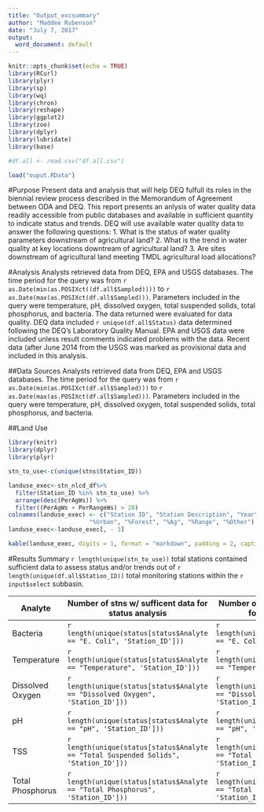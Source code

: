 ```yaml
---
title: "Output_excsummary"
author: "Maddee Rubenson"
date: "July 7, 2017"
output:
  word_document: default
---
```


```r
knitr::opts_chunk$set(echo = TRUE)
library(RCurl)
library(plyr)
library(sp)
library(wq)
library(chron)
library(reshape)
library(ggplot2)
library(zoo)
library(dplyr)
library(lubridate)
library(base)
```

```r
#df.all <- read.csv("df.all.csv")

load("ouput.RData")

```

#Purpose
Present data and analysis that will help DEQ fulfull its roles in the biennial review process described in the Memorandum of Agreement between ODA and DEQ. This report presents an anlysis of water quality data readily accessible from public databases and available in sufficient  quantity to indicate status and trends. DEQ will use available water quality data to answer the following questions:
1. What is the status of water quality parameters downstream of agricultural land?
2. What is the trend in water quality at key locations downtream of agricultural land?
3. Are sites downstream of agricultural land meeting TMDL agricultural load allocations?

#Analysis
Analysts retrieved data from DEQ, EPA and USGS databases. The time period for the query was from `r as.Date(min(as.POSIXct((df.all$Sampled))))` to `r as.Date(max(as.POSIXct(df.all$Sampled)))`. Parameters included in the query were temperature, pH, dissolved oxygen, total suspended solids, total phosphorus, and bacteria. The data returned were evaluated for data quality. DEQ data included  `r unique(df.all$Status)` data determined following the DEQ’s Laboratory Quality Manual. EPA and USGS data were included unless result comments indicated problems with the data. Recent data (after June 2014 from the USGS was marked as provisional data and included in this analysis.

##Data Sources
Analysts retrieved data from DEQ, EPA and USGS databases. The time period for the query was from `r as.Date(min(as.POSIXct(df.all$Sampled)))` to `r as.Date(max(as.POSIXct(df.all$Sampled)))`. Parameters included in the query were temperature, pH, dissolved oxygen, total suspended solids, total phosphorus, and bacteria.

##Land Use

```r
library(knitr)
library(dplyr)
library(plyr)

stn_to_use<-c(unique(stns$Station_ID))

landuse_exec<-stn_nlcd_df%>%
  filter(Station_ID %in% stn_to_use) %>%
  arrange(desc(PerAgWs)) %>%
  filter((PerAgWs + PerRangeWs) > 20)
colnames(landuse_exec) <- c("Station ID", "Station Description", "Year", "Watershed Area (km^2^)",
                       "%Urban", "%Forest", "%Ag", "%Range", "%Other")
landuse_exec<-landuse_exec[, - 3]

kable(landuse_exec, digits = 1, format = "markdown", padding = 2, caption = "Land use and land cover for upstream catchments of stations used in this analysis, stations which fit the decision criteria and have >20% Agriculture and Range coverage are included. Land use and land cover for all stations used in analysis can be found in full report. Source: 2011 NAIP")

```

#Results Summary
`r length(unique(stn_to_use))` total stations contained sufficient data to assess status and/or trends out of `r length(unique(df.all$Station_ID))` total monitoring stations within the `r input$select` subbasin. 

Analyte         | Number of stns w/ sufficent data for status analysis | Number of stns w/ sufficent data for trend analysis
----------------|----------------------------------------------------- | ----------------------------------------------------
Bacteria        | `r length(unique(status[status$Analyte == "E. Coli", 'Station_ID']))` | `r length(unique(trend[trend$Analyte == "E. Coli", 'Station_ID']))`
Temperature     | `r length(unique(status[status$Analyte == "Temperature", 'Station_ID']))` | `r length(unique(trend[trend$Analyte == "Temperature", 'Station_ID']))`
Dissolved Oxygen| `r length(unique(status[status$Analyte == "Dissolved Oxygen", 'Station_ID']))` | `r length(unique(trend[trend$Analyte == "Dissolved Oxygen", 'Station_ID']))`
pH              | `r length(unique(status[status$Analyte == "pH", 'Station_ID']))` | `r length(unique(trend[trend$Analyte == "pH", 'Station_ID']))`
TSS             | `r length(unique(status[status$Analyte == "Total Suspended Solids", 'Station_ID']))` | `r length(unique(trend[trend$Analyte == "Total Suspended Solids", 'Station_ID']))`
Total Phosphorus| `r length(unique(status[status$Analyte == "Total Phosphorus", 'Station_ID']))` | `r length(unique(trend[trend$Analyte == "Total Phosphorus", 'Station_ID']))`
